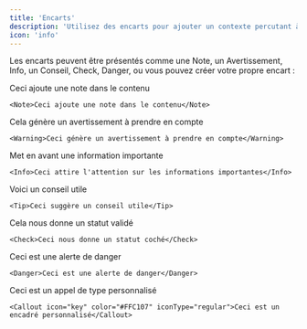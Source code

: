 ```yaml
---
title: 'Encarts'
description: 'Utilisez des encarts pour ajouter un contexte percutant à votre contenu'
icon: 'info'
---
```


Les encarts peuvent être présentés comme une Note, un Avertissement, Info, un Conseil, Check, Danger, ou vous pouvez créer votre propre encart :

<Note>Ceci ajoute une note dans le contenu</Note>

```mdx
<Note>Ceci ajoute une note dans le contenu</Note>
```

<Warning>Cela génère un avertissement à prendre en compte</Warning>

```mdx
<Warning>Ceci génère un avertissement à prendre en compte</Warning>
```

<Info>Met en avant une information importante</Info>

```mdx
<Info>Ceci attire l'attention sur les informations importantes</Info>
```

<Tip>Voici un conseil utile</Tip>

```mdx
<Tip>Ceci suggère un conseil utile</Tip>
```

<Check>Cela nous donne un statut validé</Check>

```mdx
<Check>Ceci nous donne un statut coché</Check>
```

<Danger>Ceci est une alerte de danger</Danger>

```mdx
<Danger>Ceci est une alerte de danger</Danger>
```

<Callout icon="key" color="#FFC107" iconType="regular"> Ceci est un appel de type personnalisé</Callout>

```mdx wrap
<Callout icon="key" color="#FFC107" iconType="regular">Ceci est un encadré personnalisé</Callout>
```

